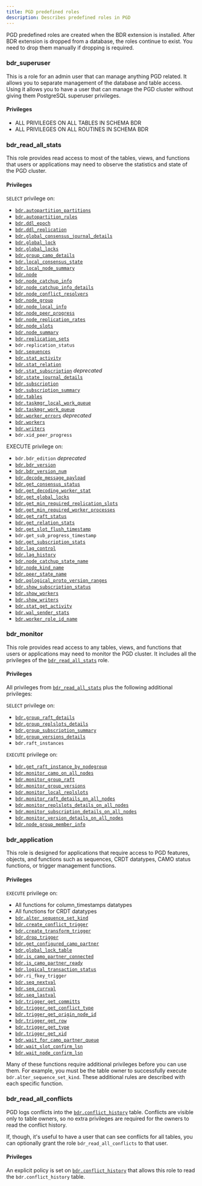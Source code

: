 ```yaml
---
title: PGD predefined roles
description: Describes predefined roles in PGD
---
```


PGD predefined roles are created when the BDR extension is installed. After BDR
extension is dropped from a database, the roles continue to exist. You need to
drop them manually if dropping is required. 

### bdr_superuser
 
This is a role for an admin user that can manage anything PGD related. It allows you to separate management of the database and table access. Using it allows you to have a user that can manage the PGD cluster without giving them PostgreSQL superuser privileges.

#### Privileges

-   ALL PRIVILEGES ON ALL TABLES IN SCHEMA BDR
-   ALL PRIVILEGES ON ALL ROUTINES IN SCHEMA BDR


### bdr_read_all_stats

This role provides read access to most of the tables, views, and functions that users or applications may need to observe the statistics and state of the PGD cluster. 

#### Privileges

`SELECT` privilege on:

-   [`bdr.autopartition_partitions`](/pgd/latest/reference/tables-views-functions/catalogs-internal#bdrautopartition_partitions)
-   [`bdr.autopartition_rules`](/pgd/latest/reference/tables-views-functions/catalogs-internal#bdrautopartition_rules)
-   [`bdr.ddl_epoch`](/pgd/latest/reference/tables-views-functions/catalogs-internal#bdrddl_epoch)
-   [`bdr.ddl_replication`](/pgd/latest/reference/tables-views-functions/pgd-settings#bdrddl_replication)
-   [`bdr.global_consensus_journal_details`](/pgd/latest/reference/tables-views-functions/catalogs-visible#bdrglobal_consensus_journal_details)
-   [`bdr.global_lock`](/pgd/latest/reference/tables-views-functions/catalogs-visible#bdrglobal_lock)
-   [`bdr.global_locks`](/pgd/latest/reference/tables-views-functions/catalogs-visible#bdrglobal_locks)
-   [`bdr.group_camo_details`](/pgd/latest/reference/tables-views-functions/catalogs-visible#bdrgroup_camo_details)
-   [`bdr.local_consensus_state`](/pgd/latest/reference/tables-views-functions/catalogs-visible#bdrlocal_consensus_state)
-   [`bdr.local_node_summary`](/pgd/latest/reference/tables-views-functions/catalogs-visible#bdrlocal_node_summary)
-   [`bdr.node`](/pgd/latest/reference/tables-views-functions/catalogs-visible#bdrnode)
-   [`bdr.node_catchup_info`](/pgd/latest/reference/tables-views-functions/catalogs-visible#bdrnode_catchup_info)
-   [`bdr.node_catchup_info_details`](/pgd/latest/reference/tables-views-functions/catalogs-visible#bdrnode_catchup_info_details)
-   [`bdr.node_conflict_resolvers`](/pgd/latest/reference/tables-views-functions/catalogs-visible#bdrnode_conflict_resolvers)
-   [`bdr.node_group`](/pgd/latest/reference/tables-views-functions/catalogs-visible#bdrnode_group)
-   [`bdr.node_local_info`](/pgd/latest/reference/tables-views-functions/catalogs-visible#bdrnode_local_info)
-   [`bdr.node_peer_progress`](/pgd/latest/reference/tables-views-functions/catalogs-visible#bdrnode_peer_progress)
-   [`bdr.node_replication_rates`](/pgd/latest/reference/tables-views-functions/catalogs-visible#bdrnode_replication_rates)
-   [`bdr.node_slots`](/pgd/latest/reference/tables-views-functions/catalogs-visible#bdrnode_slots)
-   [`bdr.node_summary`](/pgd/latest/reference/tables-views-functions/catalogs-visible#bdrnode_summary)
-   [`bdr.replication_sets`](/pgd/latest/reference/tables-views-functions/catalogs-visible#bdrreplication_sets)
-   `bdr.replication_status`
-   [`bdr.sequences`](/pgd/latest/reference/tables-views-functions/catalogs-visible#bdrsequences)
-   [`bdr.stat_activity`](/pgd/latest/reference/tables-views-functions/catalogs-visible#bdrstat_activity)
-   [`bdr.stat_relation`](/pgd/latest/reference/tables-views-functions/catalogs-visible#bdrstat_relation)
-   [`bdr.stat_subscription`](/pgd/latest/reference/tables-views-functions/catalogs-visible#bdrstat_subscription) _deprecated_
-   [`bdr.state_journal_details`](/pgd/latest/reference/tables-views-functions/catalogs-visible#)
-   [`bdr.subscription`](/pgd/latest/reference/tables-views-functions/catalogs-visible#bdrsubscription)
-   [`bdr.subscription_summary`](/pgd/latest/reference/tables-views-functions/catalogs-visible#bdrsubscription_summary)
-   [`bdr.tables`](/pgd/latest/reference/tables-views-functions/catalogs-visible#bdrtables)
-   [`bdr.taskmgr_local_work_queue`](/pgd/latest/reference/tables-views-functions/catalogs-visible#bdrtaskmgr_local_work_queue)
-   [`bdr.taskmgr_work_queue`](/pgd/latest/reference/tables-views-functions/catalogs-visible#bdrtaskmgr_work_queue)
-   [`bdr.worker_errors`](/pgd/latest/reference/tables-views-functions/catalogs-visible#) _deprecated_
-   [`bdr.workers`](/pgd/latest/reference/tables-views-functions/catalogs-visible#bdrworkers)
-   [`bdr.writers`](/pgd/latest/reference/tables-views-functions/catalogs-visible#bdrwriters)
-    `bdr.xid_peer_progress`

EXECUTE privilege on:

-    `bdr.bdr_edition` _deprecated_
-   [`bdr.bdr_version`](/pgd/latest/reference/tables-views-functions/functions#bdrbdr_version)
-   [`bdr.bdr_version_num`](/pgd/latest/reference/tables-views-functions/functions#bdrbdr_version_num)
-   [`bdr.decode_message_payload`](/pgd/latest/reference/tables-views-functions/functions-internal#bdrdecode_message_payload)
-   [`bdr.get_consensus_status`](/pgd/latest/reference/tables-views-functions/functions#bdrget_consensus_status)
-   [`bdr.get_decoding_worker_stat`](/pgd/latest/reference/tables-views-functions/functions#bdrget_decoding_worker_stat)
-   [`bdr.get_global_locks`](/pgd/latest/reference/tables-views-functions/functions-internal#bdrget_global_locks)
-    [`bdr.get_min_required_replication_slots`](/pgd/latest/reference/tables-views-functions/functions-internal#bdrget_min_required_replication_slots)
-    [`bdr.get_min_required_worker_processes`](/pgd/latest/reference/tables-views-functions/functions-internal#bdrget_min_required_worker_processes)
-   [`bdr.get_raft_status`](/pgd/latest/reference/tables-views-functions/functions#bdrget_raft_status)
-   [`bdr.get_relation_stats`](/pgd/latest/reference/tables-views-functions/functions#bdrget_relation_stats)
-   [`bdr.get_slot_flush_timestamp`](/pgd/latest/reference/tables-views-functions/functions-internal#bdrget_slot_flush_timestamp)
-    `bdr.get_sub_progress_timestamp`
-   [`bdr.get_subscription_stats`](/pgd/latest/reference/tables-views-functions/functions#bdrget_subscription_stats)
-   [`bdr.lag_control`](/pgd/latest/reference/tables-views-functions/functions#bdrlag_control)
-    [`bdr.lag_history`](/pgd/latest/reference/tables-views-functions/functions-internal#bdrlag_history)
-   [`bdr.node_catchup_state_name`](/pgd/latest/reference/tables-views-functions/functions-internal#bdrnode_catchup_state_name)
-   [`bdr.node_kind_name`](/pgd/latest/reference/tables-views-functions/functions-internal#bdrnode_kind_name)
-   [`bdr.peer_state_name`](/pgd/latest/reference/tables-views-functions/functions-internal#bdrpeer_state_name)
-    [`bdr.pglogical_proto_version_ranges`](/pgd/latest/reference/tables-views-functions/functions-internal#bdrpglogical_proto_version_ranges)
-   [`bdr.show_subscription_status`](/pgd/latest/reference/tables-views-functions/functions-internal#bdrshow_subscription_status)
-   [`bdr.show_workers`](/pgd/latest/reference/tables-views-functions/functions-internal#bdrshow_workers)
-   [`bdr.show_writers`](/pgd/latest/reference/tables-views-functions/functions-internal#bdrshow_writers)
-    [`bdr.stat_get_activity`](/pgd/latest/reference/tables-views-functions/functions-internal#bdrstat_get_activity)
-   [`bdr.wal_sender_stats`](/pgd/latest/reference/tables-views-functions/functions#bdrwal_sender_stats)
-    [`bdr.worker_role_id_name`](/pgd/latest/reference/tables-views-functions/functions-internal#bdrworker_role_id_name)

### bdr_monitor

This role provides read access to any tables, views, and functions that users or applications may need to monitor the PGD cluster. It includes all the privileges of the [`bdr_read_all_stats`](#bdr_read_all_stats) role.

#### Privileges

All privileges from [`bdr_read_all_stats`](#bdr_read_all_stats) plus the following additional privileges:

`SELECT` privilege on:

-   [`bdr.group_raft_details`](/pgd/latest/reference/tables-views-functions/catalogs-visible#bdrgroup_raft_details)
-   [`bdr.group_replslots_details`](/pgd/latest/reference/tables-views-functions/catalogs-visible#bdrgroup_replslots_details)
-   [`bdr.group_subscription_summary`](/pgd/latest/reference/tables-views-functions/catalogs-visible#bdrgroup_subscription_summary)
-   [`bdr.group_versions_details`](/pgd/latest/reference/tables-views-functions/catalogs-visible#bdrgroup_versions_details)
-    `bdr.raft_instances`

`EXECUTE` privilege on:

-    [`bdr.get_raft_instance_by_nodegroup`](/pgd/latest/reference/tables-views-functions/functions-internal#bdrget_raft_instance_by_nodegroup)
-    [`bdr.monitor_camo_on_all_nodes`](/pgd/latest/reference/tables-views-functions/functions-internal#bdrmonitor_camo_on_all_nodes)
-   [`bdr.monitor_group_raft`](/pgd/latest/reference/tables-views-functions/functions#bdrmonitor_group_raft)
-   [`bdr.monitor_group_versions`](/pgd/latest/reference/tables-views-functions/functions#bdrmonitor_group_versions)
-   [`bdr.monitor_local_replslots`](/pgd/latest/reference/tables-views-functions/functions#bdrmonitor_local_replslots)
-    [`bdr.monitor_raft_details_on_all_nodes`](/pgd/latest/reference/tables-views-functions/functions-internal#bdrmonitor_raft_details_on_all_nodes)
-    [`bdr.monitor_replslots_details_on_all_nodes`](/pgd/latest/reference/tables-views-functions/functions-internal#bdrmonitor_replslots_details_on_all_nodes)
-    [`bdr.monitor_subscription_details_on_all_nodes`](/pgd/latest/reference/tables-views-functions/functions-internal#bdrmonitor_subscription_details_on_all_nodes)
-    [`bdr.monitor_version_details_on_all_nodes`](/pgd/latest/reference/tables-views-functions/functions-internal#bdrmonitor_version_details_on_all_nodes)
-    [`bdr.node_group_member_info`](/pgd/latest/reference/tables-views-functions/functions-internal#bdrnode_group_member_info)

### bdr_application

This role is designed for applications that require access to PGD features, objects, and functions such as sequences, CRDT datatypes, CAMO status functions, or trigger management functions.

#### Privileges

`EXECUTE` privilege on:

-   All functions for column_timestamps datatypes
-   All functions for CRDT datatypes
-   [`bdr.alter_sequence_set_kind`](/pgd/latest/reference/tables-views-functions/sequences#bdralter_sequence_set_kind)
-   [`bdr.create_conflict_trigger`](/pgd/latest/reference/tables-views-functions/streamtriggers/interfaces#bdrcreate_conflict_trigger)
-   [`bdr.create_transform_trigger`](/pgd/latest/reference/tables-views-functions/streamtriggers/interfaces#bdrcreate_transform_trigger)
-   [`bdr.drop_trigger`](/pgd/latest/reference/tables-views-functions/streamtriggers/interfaces#bdrdrop_trigger)
-   [`bdr.get_configured_camo_partner`](/pgd/latest/reference/tables-views-functions/functions#bdrget_configured_camo_partner)
-   [`bdr.global_lock_table`](/pgd/latest/reference/tables-views-functions/functions#bdrglobal_lock_table)
-   [`bdr.is_camo_partner_connected`](/pgd/latest/reference/tables-views-functions/functions#bdris_camo_partner_connected)
-   [`bdr.is_camo_partner_ready`](/pgd/latest/reference/tables-views-functions/functions#bdris_camo_partner_ready)
-   [`bdr.logical_transaction_status`](/pgd/latest/reference/tables-views-functions/functions#bdrlogical_transaction_status)
-   `bdr.ri_fkey_trigger`
-   [`bdr.seq_nextval`](/pgd/latest/reference/tables-views-functions/functions-internal#bdrseq_nextval)
-   [`bdr.seq_currval`](/pgd/latest/reference/tables-views-functions/functions-internal#bdrseq_currval)
-   [`bdr.seq_lastval`](/pgd/latest/reference/tables-views-functions/functions-internal#bdrseq_lastval)
-   [`bdr.trigger_get_committs`](/pgd/latest/reference/tables-views-functions/streamtriggers/rowfunctions#bdrtrigger_get_committs)
-   [`bdr.trigger_get_conflict_type`](/pgd/latest/reference/tables-views-functions/streamtriggers/rowfunctions#bdrtrigger_get_conflict_type)
-   [`bdr.trigger_get_origin_node_id`](/pgd/latest/reference/tables-views-functions/streamtriggers/rowfunctions#bdrtrigger_get_origin_node_id)
-   [`bdr.trigger_get_row`](/pgd/latest/reference/tables-views-functions/streamtriggers/rowfunctions#bdrtrigger_get_row)
-   [`bdr.trigger_get_type`](/pgd/latest/reference/tables-views-functions/streamtriggers/rowfunctions#bdrtrigger_get_type)
-   [`bdr.trigger_get_xid`](/pgd/latest/reference/tables-views-functions/streamtriggers/rowfunctions#bdrtrigger_get_xid)
-   [`bdr.wait_for_camo_partner_queue`](/pgd/latest/reference/tables-views-functions/functions#bdrwait_for_camo_partner_queue)
-   [`bdr.wait_slot_confirm_lsn`](/pgd/latest/reference/tables-views-functions/functions#bdrwait_slot_confirm_lsn)
-   [`bdr.wait_node_confirm_lsn`](/pgd/latest/reference/tables-views-functions/functions#bdrwait_node_confirm_lsn)

Many of these functions require additional privileges before you can use them.
For example, you must be the table owner to successfully execute
`bdr.alter_sequence_set_kind`. These additional rules are described with each
specific function.

### bdr_read_all_conflicts

PGD logs conflicts into the
[`bdr.conflict_history`](/pgd/latest/reference/tables-views-functions/catalogs-visible#bdrconflict_history)
table. Conflicts are visible only to table owners, so no extra privileges are
required for the owners to read the conflict history. 

If, though, it's useful to have a user that can see conflicts for all tables,
you can optionally grant the role `bdr_read_all_conflicts` to that user.

#### Privileges

An explicit policy is set on [`bdr.conflict_history`](/pgd/latest/reference/tables-views-functions/catalogs-visible#bdrconflict_history) that allows this role to read the `bdr.conflict_history` table.

